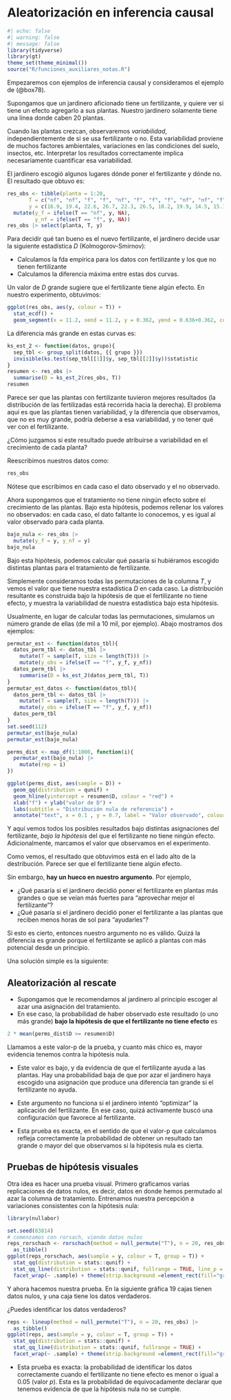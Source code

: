 # Aleatorización en inferencia causal

```r
#| echo: false
#| warning: false
#| message: false
library(tidyverse)
library(gt)
theme_set(theme_minimal())
source("R/funciones_auxiliares_notas.R")
```



Empezaremos con ejemplos de inferencia causal y consideramos el ejemplo
de (@box78).

Supongamos que un jardinero aficionado tiene un fertilizante, y quiere ver
si tiene un efecto agregarlo a sus plantas. Nuestro jardinero solamente tiene
una línea donde caben 20 plantas.

Cuando las plantas crezcan, observaremos *variabilidad*, independientemente
de si se usa fertilizante o no. Esta variabilidad proviene de muchos factores 
ambientales, variaciones en las condiciones del suelo, insectos, etc. Interpretar
los resultados correctamente implica necesariamente cuantificar esa variabilidad.

El jardinero escogió algunos lugares dónde poner el fertilizante y dónde no.
El resultado que obtuvo es:

```r
res_obs <- tibble(planta = 1:20,
       T = c("nf", "nf", "f", "f", "nf", "f", "f", "f", "nf", "nf", "f", "nf", "f", "f", "nf", "f", "f", "nf", "f", "nf"),
       y = c(16.9, 19.4, 22.6, 26.7, 22.3, 26.5, 18.2, 19.9, 14.5, 15.1, 29.1, 15.2, 23.5, 24.8, 20.5, 21.2, 22.3, 20.1, 28.1, 21.2) / 2) |> 
  mutate(y_f = ifelse(T == "nf", y, NA),
         y_nf = ifelse(T == "f", y, NA))
res_obs |> select(planta, T, y)
```

Para decidir qué tan bueno es el nuevo fertilizante, el jardinero decide usar
la siguiente estadística $D$ (Kolmogorov-Smirnov):

- Calculamos la fda empírica para los datos con fertilizante y los que
no tienen fertilizante
- Calculamos la diferencia máxima entre estas dos curvas.

Un valor de $D$ grande sugiere que el fertilizante tiene algún efecto. En nuestro
experimento, obtuvimos:

```r
ggplot(res_obs, aes(y, colour = T)) +
  stat_ecdf() + 
  geom_segment(x = 11.2, xend = 11.2, y = 0.362, yend = 0.636+0.362, colour = "black")
```
La diferencia más grande en estas curvas es:

```r
ks_est_2 <- function(datos, grupo){
  sep_tbl <- group_split(datos, {{ grupo }})
  invisible(ks.test(sep_tbl[[1]]$y, sep_tbl[[2]]$y))$statistic
}
resumen <- res_obs |> 
  summarise(D = ks_est_2(res_obs, T)) 
resumen
```

Parece ser que las plantas con fertilizante tuvieron mejores resultados
(la distribución de las fertilizadas está recorrida hacia la derecha).
El problema aquí es que las plantas tienen variabilidad, y la diferencia que observamos,
que no es muy grande, podría deberse a esa variabilidad, y no tener qué ver con
el fertilizante.

¿Cómo juzgamos si este resultado puede atribuirse a variabilidad en el crecimiento
de cada planta?

Reescribimos nuestros datos como:

```r
res_obs
```


Nótese que escribimos en cada caso el dato observado y el no observado. 

Ahora supongamos que el tratamiento no tiene ningún efecto sobre el crecimiento de las
plantas. Bajo esta hipótesis, podemos rellenar los valores no observados:
en cada caso, el dato faltante lo conocemos, y es igual al valor observado para cada planta.

```r
bajo_nula <- res_obs |> 
  mutate(y_f = y, y_nf = y)
bajo_nula
```



Bajo esta hipótesis, podemos calcular qué pasaría
si hubiéramos escogido distintas plantas para el tratamiento de fertilizante.

Simplemente consideramos todas las permutaciones
de la columna $T$, y vemos el valor que tiene nuestra estadística $D$ en cada caso.
La distribución resultante es construida bajo la hipótesis de que el fertilizante
no tiene efecto, y muestra la variabilidad de nuestra estadística bajo
esta hipótesis.

Usualmente, en lugar de calcular todas las permutaciones, simulamos un
número grande de ellas (de mil a 10 mil, por ejemplo). Abajo mostramos dos ejemplos:

```r
permutar_est <- function(datos_tbl){
  datos_perm_tbl <- datos_tbl |> 
    mutate(T = sample(T, size = length(T))) |> 
    mutate(y_obs = ifelse(T == "f", y_f, y_nf))
  datos_perm_tbl |>  
    summarise(D = ks_est_2(datos_perm_tbl, T)) 
}
permutar_est_datos <- function(datos_tbl){
  datos_perm_tbl <- datos_tbl |> 
    mutate(T = sample(T, size = length(T))) |> 
    mutate(y_obs = ifelse(T == "f", y_f, y_nf))
  datos_perm_tbl 
}
set.seed(112)
permutar_est(bajo_nula)
permutar_est(bajo_nula)
```

```r
perms_dist <- map_df(1:1000, function(i){
  permutar_est(bajo_nula) |> 
    mutate(rep = i)
})
```

```r
ggplot(perms_dist, aes(sample = D)) +
  geom_qq(distribution = qunif) +
  geom_hline(yintercept = resumen$D, colour = "red") +
  xlab("f") + ylab("valor de D") +
  labs(subtitle = "Distribución nula de referencia") +
  annotate("text", x = 0.1 , y = 0.7, label = "Valor observado", colour = "red")
```

Y aquí vemos todos los posibles resultados bajo distintas asignaciones del
fertilizante, *bajo la hipótesis* del que el fertilizante no tiene ningún efecto.
Adicionalmente, marcamos el valor que observamos en el experimento. 

Como vemos, el resultado que obtuvimos está en el lado alto de la destribución.
Parece ser que el fertilizante tiene algún efecto.

Sin embargo, **hay un hueco en nuestro argumento**. Por ejemplo, 

- ¿Qué pasaría si el jardinero decidió poner el fertilizante en plantas más grandes o
que se veían más fuertes para "aprovechar mejor el fertilizante"?
- ¿Qué pasaría si el jardinero decidió poner el fertilizante a las plantas que
reciben menos horas de sol para "ayudarles"?

Si esto es cierto, entonces nuestro argumento no es válido. Quizá la diferencia
es grande porque el fertilizante se aplicó a plantas con más potencial desde un principio.

Una solución simple es la siguiente:

:::callout-tip
# Aleatorización al rescate

- Supongamos que le recomendamos al jardinero al principio escoger al azar una
asignación del tratamiento.
- En ese caso, la probabilidad de haber observado este resultado (o uno más grande)
**bajo la hipótesis de que el fertilizante no tiene efecto** es

```r
2 * mean(perms_dist$D >= resumen$D)
```
:::

Llamamos a este valor-p de la prueba, y cuanto más chico es, mayor evidencia tenemos 
contra la hipótesis nula.

- Este valor es bajo, y da evidencia de que el fertilizante ayuda a las plantas. 
Hay una probabilidad  baja de que por azar el jardinero haya escogido una
asignación que produce una diferencia tan grande si el fertilizante no ayuda.

- Este argumento no funciona si el jardinero intentó "optimizar" la aplicación
del fertilizante. En ese caso, quizá activamente buscó una configuración que 
favorece al fertilizante.

- Esta prueba es exacta, en el sentido de que el valor-p que calculamos refleja
correctamente la probabilidad de obtener un resultado tan grande o mayor del que
observamos si la hipótesis nula es cierta.

## Pruebas de hipótesis visuales

Otra idea es hacer una prueba visual. Primero graficamos varias replicaciones
de datos nulos, es decir, datos en donde hemos permutado al azar la columna
de tratamiento. Entrenamos nuestra percepción a variaciones consistentes con la
hipótesis nula:

```r
library(nullabor)

set.seed(83814)
# comenzamos con rorsach, viendo datos nulos
reps_rorschach <- rorschach(method = null_permute("T"), n = 20, res_obs) |> 
  as_tibble()
ggplot(reps_rorschach, aes(sample = y, colour = T, group = T)) +
  stat_qq(distribution = stats::qunif) +
  stat_qq_line(distribution = stats::qunif, fullrange = TRUE, line_p = c(0.10, 0.90)) +
  facet_wrap(~ .sample) + theme(strip.background =element_rect(fill="gray85"))
```

Y ahora hacemos nuestra prueba. En la siguiente gráfica 19 cajas tienen datos
nulos, y una caja tiene los datos verdaderos.

¿Puedes identificar los datos verdaderos?


```r
reps <- lineup(method = null_permute("T"), n = 20, res_obs) |> 
  as_tibble()
ggplot(reps, aes(sample = y, colour = T, group = T)) +
  stat_qq(distribution = stats::qunif) +
  stat_qq_line(distribution = stats::qunif, fullrange = TRUE) +
  facet_wrap(~ .sample) + theme(strip.background =element_rect(fill="gray85"))
```

- Esta prueba es exacta: la probabilidad 
de identificar los datos correctamente cuando el fertilizante no tiene efecto es
menor o igual a 0.05 (valor $p$). Esta es la probabilidad de equivocadamente
declarar que tenemos evidencia de que la hipótesis nula no se cumple.



